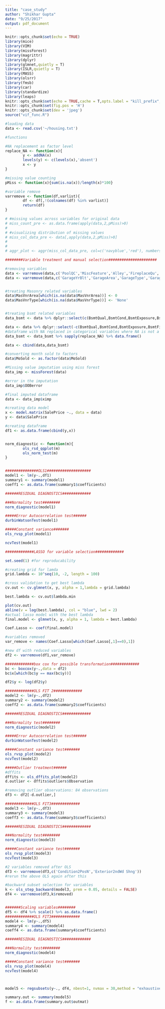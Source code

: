 ```yaml
---
title: "case_study"
author: "Shikhar Gupta"
date: "9/25/2017"
output: pdf_document
---
```


```r
knitr::opts_chunk$set(echo = TRUE)
library(mice)
library(VIM)
library(missForest)
library(magrittr)
library(dplyr)
library(glmnet,quietly = T)
library(ISLR,quietly = T)
library(MASS)
library(olsrr)
library(fmsb)
library(car)
library(standardize)
library(leaps)
knitr::opts_chunk$set(echo = TRUE,cache = T,opts.label = "kill_prefix",fig.align='center',dev = 'pdf',tidy.opts=list(width.cutoff=60),tidy=TRUE)
knitr::opts_chunk$set(fig.pos = 'H')
knitr::opts_chunk$set(dev = 'jpeg')
source("vif_func.R")
```


```r
#loading data
data <- read.csv('~/housing.txt')
```

```r
#functions

#NA replacement as factor level
replace_NA <- function(x){
        y <- addNA(x)
        levels(y) <- c(levels(x),'absent')
        x <- y
}

#missing value counting
pMiss <- function(x){sum(is.na(x))/length(x)*100}

#variable remove
varremove <- function(df,varlist){
        df <- df[,!(colnames(df) %in% varlist)]   
        return(df)       
}

```



```r
# #missing values across variables for original data
# miss_count_pre <- as.data.frame(apply(data,2,pMiss)>0)
# 
# #visualizing distribution of missing values
# miss_col_data_pre <- data[,apply(data,2,pMiss)>0]
# 
# 
# aggr_plot <- aggr(miss_col_data_pre, col=c('navyblue','red'), numbers=TRUE, sortVars=TRUE, labels=names(miss_col_data_pre), cex.axis=.7, gap=3, ylab=c("Histogram of missing data","Pattern"))

########Variable treatment and manual selection######################

#removing variables
data <- varremove(data,c('PoolQC','MiscFeature','Alley','FireplaceQu','Fence','Id','Utilities'))
data <- varremove(data,c('GarageYrBlt','GarageArea','GarageType','GarageFinish','GarageQual','GarageCond'))


#treating Masonry related variables
data$MasVnrArea[which(is.na(data$MasVnrArea))] <- 0
data$MasVnrType[which(is.na(data$MasVnrType))] <- 'None'


#treating bsmt related variables
data_bsmt <- data %>% dplyr::select(c(BsmtQual,BsmtCond,BsmtExposure,BsmtFinType1,BsmtFinType2))

data <- data %>% dplyr::select(-c(BsmtQual,BsmtCond,BsmtExposure,BsmtFinType1,BsmtFinType2))
#dataframe with NA replaced in categorical variables where NA is not a missing value
data_bsmt <- data_bsmt %>% sapply(replace_NA) %>% data.frame()

data <- cbind(data,data_bsmt)

#converting month sold to factors
data$MoSold <- as.factor(data$MoSold)

```



```r
#Missing value imputation using miss forest
data_imp <- missForest(data)

#error in the imputation
data_imp$OOBerror

#final imputed dataframe
data <- data_imp$ximp
```



```r
#creating data model
x <- model.matrix(SalePrice ~., data = data)
y <- data$SalePrice

#creating dataframe
df1 <- as.data.frame(cbind(y,x))


norm_diagnostic <- function(m){
        ols_rsd_qqplot(m)
        ols_norm_test(m)
}


###############OLS1####################
model1 <- lm(y~.,df1)
summary1 <- summary(model1)
coeff1 <- as.data.frame(summary1$coefficients)

######RESIDUAL DIAGNOSTICS#############

###Normality test########
norm_diagnostic(model1)

#####Error Autocorrelation test######
durbinWatsonTest(model1)

#####Constant variance#######
ols_rvsp_plot(model1)

ncvTest(model1)

#############LASSO for variable selection#############

set.seed(1) #for reproducability

#creating grid for lamda
grid.lambda <- 10^seq(10, -2, length = 100)

#cross validation to get best lambda
cv.out <- cv.glmnet(x, y, alpha = 1,lambda = grid.lambda)

best.lambda <- cv.out$lambda.min

plot(cv.out)
abline(v = log(best.lambda), col = "blue", lwd = 2)
#actual lasso model with the best lambda
final.model <- glmnet(x, y, alpha = 1, lambda = best.lambda)

Coef.Lasso <- coef(final.model)

#variables removed
var_remove <- names(Coef.Lasso[which(Coef.Lasso[,1]==0),1])

#new df with reduced variables
df2 <- varremove(df1,var_remove)

```



```r
#############box cox for possible transformation#############
bc <- boxcox(y~.,data = df2)
bc$x[which(bc$y == max(bc$y))]

df2$y <- log(df2$y)

#############OLS FIT 2#############
model2 <- lm(y~.,df2)
summary2 <- summary(model2)
coeff2 <- as.data.frame(summary2$coefficients)

######RESIDUAL DIAGNOSTICS#############

###Normality test########
norm_diagnostic(model2)

#####Error Autocorrelation test######
durbinWatsonTest(model2)

#####Constant variance test#######
ols_rvsp_plot(model2)
ncvTest(model2)
```


```r
#####Outlier treatment######
#dffits
dffits <- ols_dffits_plot(model2)
d.outlier <- dffits$outliers$Observation

#removing outlier observations: 84 observations
df3 <- df2[-d.outlier,]
```


```r
#############OLS FIT3#############
model3 <- lm(y~.,df3)
summary3 <- summary(model3)
coeff3 <- as.data.frame(summary3$coefficients)

######RESIDUAL DIAGNOSTICS#############

###Normality test########
norm_diagnostic(model3)

#####Constant variance test#######
ols_rvsp_plot(model3)
ncvTest(model3)

#2 variables removed after OLS
df3 <- varremove(df3,c('Condition2PosN','Exterior2ndWd Shng'))
#rerun the above OLS again after this
```



```r
#backward subset selection for variables
k <- ols_step_backward(model3, prem = 0.05, details = FALSE)
df4 <- varremove(df3,k$removed)



```

```r

#######Scaling variables########
df5 <- df4 %>% scale() %>% as.data.frame()
#############OLS FIT3#############
model4 <- lm(y~.,df5)
summary4 <- summary(model4)
coeff4 <- as.data.frame(summary4$coefficients)

######RESIDUAL DIAGNOSTICS#############

###Normality test########
norm_diagnostic(model4)

#####Constant variance test#######
ols_rvsp_plot(model4)
ncvTest(model4)



model5 <- regsubsets(y~., df4, nbest=1, nvmax = 30,method = "exhaustive",force.in = NULL, force.out = NULL)

summary.out <- summary(model5)
f <- as.data.frame(summary.out$outmat)
```











